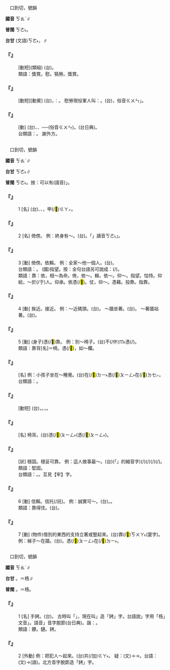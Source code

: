 
=={{ruby|犒|ㄎㄠˋ}}==

　口到切，號韻

'''國音''' <rt>ㄎㄠˋ</rt>∥

'''普閩''' <rt>ㄎㄜ˪</rt>。

'''台甘''' (文語)<rt>ㄎㄜ˪</rt>，{{ruby|犒|ㄎㄜ˪}}{{ruby|軍|ㄍㄨㄣ}}∥

    

==='''『{{ruby|犒|ㄎㄠˋ}}{{ruby|賞|ㄕㄤˇ}}』'''===
: [動短](類組) (台){{ruby|由|ㄧㄨˊ}}{{ruby|犒|ㄎㄜ˪}}{{ruby|軍|ㄍㄨㄣ}}{{ruby|轉|ㄗㄨㄢˋ}}{{ruby|指|ㄐㄧˋ}}{{ruby|一|ㄧㆵ}}{{ruby|般|ㄅㄨㆩ}}{{ruby|慰|ㄨㄧ˪}}{{ruby|勞|ㄌㄜˊ}}{{ruby|賞|ㄒㄧㆧˋ/ㄒㄧㆫˋ}}{{ruby|賜|ㄙㄨ˪}}。
:類語：獎賞。慰{{ruby|勞|ㄌㄠˋ}}。犒勞。獎賞。
:
    

==='''『{{ruby|犒|ㄎㄠˋ}}{{ruby|軍|ㄐㄩㄣ}}』'''===
: [動短][動賓] (台){{ruby|台|ㄉㄞˊ}}{{ruby|灣|ㄨㄢˊ}}{{ruby|用|ㄧㆲ˫}}{{ruby|飯|ㄅㆭ˫}}{{ruby|菜|ㄘㄞ˪}}{{ruby|祭|ㄗㆤ˪}}{{ruby|拜|ㄅㄞ˪}}{{ruby|天|ㄊㄧㄢ}}{{ruby|兵|ㄅㄧㄥ}}，{{ruby|叫|ㄍㄧㄜ˪}}：{{ruby|犒|ㄎㄜ˪}}{{ruby|軍|ㄍㄨㄣ}}。 慰勞現役軍人叫：{{ruby|勞|ㄌㄠˋ}}{{ruby|軍|ㄐㄩㄣ}}。(台){{ruby|勞|ㄌㄜ˫}}{{ruby|軍|ㄍㄨㄣ}}，俗音{{ruby|「|ㄌㄜˊ}}<rt>ㄍㄨㄣ</rt>」。
    

==='''『{{ruby|犒|ㄎㄠˋ}}』'''===
: [動] (台){{ruby|帶|ㄉㄨㄚ˪}}{{ruby|酒|ㄐㄧㄨˋ}}、{{ruby|食|ㄐㄧㄚㆷ ͘}}、{{ruby|財|ㄗㄞˊ}}{{ruby|物|ㆠㄨㆵ ͘}}{{ruby|慰|ㄨㄧ˪}}{{ruby|問|ㆠㄨㄣ˫}}{{ruby|軍|ㄍㄨㄣ}}{{ruby|士|ㄙㄨ˫}}──{{ruby|勞|ㄌㄜ˫}}{{ruby|軍|ㄍㄨㄣ}}(俗音{{ruby|：|ㄌㄜˊ}}<rt>ㄍㄨㄣ</rt>)。{{ruby|台|ㄉㄞˊ}}{{ruby|語|ㆣㄨˋ/ㆣㄧˋ}}{{ruby|民|ㆠㄧㄣˊ}}{{ruby|間|ㄍㄢ}}{{ruby|丌|ㆤ}}{{ruby|犒|ㄎㄜ˪}}{{ruby|軍|ㄍㄨㄣ}}{{ruby|指|ㄐㄧˋ}}{{ruby|祭|ㄗㆤ˪}}{{ruby|天|ㄊㄧㄢ}}{{ruby|兵|ㄅㄧㄥ}}{{ruby|軍|ㄍㄨㄣ}}{{ruby|將|ㄐㄧㆲ˪}}(台日典)。
:台類語：{{ruby|謝|ㄒㄧㄚ˫}}{{ruby|冊|ㄘㆤㆷ}}{{ruby|仔|ㄚ}}。 謝外方。
:
    

=={{ruby|靠|ㄎㄠˋ}}==

　口到切，號韻

'''國音''' <rt>ㄎㄠˋ</rt>∥

'''台甘''' <rt>ㄎㄜ˪</rt>∥

'''普閩''' <rt>ㄎㄜ˪</rt>。按：可以有(語音){{ruby|「|ㄎㄨㄚ˪}}」。

    

==='''『{{ruby|靠|ㄎㄠˋ}}』'''===
:1  [名] (台){{ruby|古|ㄍㆦˋ}}{{ruby|劇|ㄍㄧㆦㆶ ͘}}、{{ruby|戲|ㄏㄧ˪}}{{ruby|裝|ㄗㆲ}}、{{ruby|戲|ㄏㄧ˪}}{{ruby|棚|ㄅㆥˊ}}{{ruby|頂|ㄉㄧㄥˋ}}，{{ruby|武|ㆠㄨˋ}}{{ruby|生|ㄒㄧㄥ}}{{ruby|披|ㄆㄧ}}{{ruby|丌|ㆤ}}{{ruby|戰|ㄐㄧㄢ˪}}甲(/<mark>&#xffcae;</mark>)<rt>ㄍㄚㆷ</rt>。
    

==='''『{{ruby|靠|ㄎㄠˋ}}』'''===
:2  [名] 倚傍。 例：終身有～。(台){{ruby|一|ㄐㄧㆵ ͘}}{{ruby|世|ㄒㄧ˪}}{{ruby|人|ㄌㄤˊ}}{{ruby|有|ㄨ˫}}{{ruby|倚|ㄨㄚˋ}}{{ruby|靠|ㄎㄜ˪}}。「{{ruby|倚|ㄨㄚˋ}}{{ruby|靠|ㄎㄜ˪}}」讀音{{ruby|「|ㄧˋ}}<rt>ㄎㄜ˪</rt>」。
    

==='''『{{ruby|靠|ㄎㄠˋ}}』'''===
:3  [動] 倚傍。依賴。 例：全家～他一個人。(台){{ruby|歸|ㄍㄨㄧ}}{{ruby|家|ㄍㆤ}}{{ruby|攏|ㄌㆲˋ}}{{ruby|靠|ㄎㄜ˪}}{{ruby|伊|ㄧ}}{{ruby|一|ㄐㄧㆵ ͘}}{{ruby|個|ㆤˊ}}{{ruby|人|ㄌㄤˊ}}。
:台類語：{{ruby|瞈|ㆭ˪}}。 (國)指望。按：全句台語另可說成：{{ruby|歸|ㄍㄨㄧ}}{{ruby|家|ㄍㆤ}}{{ruby|伙|ㄏㄨㆤˋ}}{{ruby|仔|ㄚ}}{{ruby|攏|ㄌㆲˋ}}(/{{ruby|總|ㄗㆲˋ}}){{ruby|<mark>&#xffa49;</mark>|ㆠㆤㆷ/ㆠㄨㆤㆷ}}{{ruby|倚|ㄨㄚˋ}}{{ruby|靠|ㄎㄜ˪}}{{ruby|伊|ㄧ}}{{ruby|一|ㄐㄧㆵ ͘}}{{ruby|枝|ㄍㄧ}}{{ruby|手|ㄑㄧㄨˋ}}。
:
:類語：靠：依，相～為命。倚，依～。賴，依～。仰～。指望。怙恃。仰給，～於(/于)人。仰承。依憑(/<mark>&#xffade;</mark>)。仗，仰～。憑藉。投靠。指靠。
:
    

==='''『{{ruby|靠|ㄎㄠˋ}}』'''===
:4  [動] 挨近。接近。 例：～近碼頭。(台){{ruby|靠|ㄎㄜ˪}}{{ruby|倚|ㄨㄚˋ}}{{ruby|港|ㄍㄤˋ}}{{ruby|岸|ㄏㄨㆩ˫}}。 ～牆坐著。(台){{ruby|坐|ㄗㄜ˫/ㄗㆤ˫}}{{ruby|倚|ㄨㄚˋ}}{{ruby|壁|ㄅㄧㄚㆷ}}。 ～著牆站著。(台){{ruby|企|ㄎㄧㄚ˫}}{{ruby|倚|ㄨㄚˋ}}{{ruby|壁|ㄅㄧㄚㆷ}}{{ruby|邊|ㄅㆪ}}。
    

==='''『{{ruby|靠|ㄎㄠˋ}}』'''===
:5  [動] (身子)憑(/<mark>&#xffade;</mark>)靠。 例：別～椅子。(台)不(/伓)<rt>ㆬ˫</rt>{{ruby|通|ㄊㄤ}}憑(/{{ruby|<mark>&#xffade;</mark>|ㄆㄧㄥ˫}}){{ruby|站|ㄉㆰ˪/ㄉㄧㆰ˪}}{{ruby|椅|ㄧˋ}}{{ruby|仔|ㄚ}}。
:類語：靠背[名]＝椅{{ruby|背|·ㄅㄟˋ}}。憑(/<mark>&#xffade;</mark>)，如～欄。
:
    

==='''『{{ruby|靠|ㄎㄠˋ}}{{ruby|背|ㄅㄟˋ}}{{ruby|椅|ㄧˇ}}』'''===
: [名] 例：小孩子坐在～睡覺。(台){{ruby|細|ㄙㄨㆤ˪/ㄙㆤ˪}}{{ruby|漢|ㄏㄢ˪}}{{ruby|<mark>&#xffb51;</mark>|ㆣㄧㄣˋ}}{{ruby|仔|ㄚ}}{{ruby|坐|ㄗㄜ˫/ㄗㆤ˫}}在(/<mark>&#xf9853;</mark>)<rt>ㄉㄧ˫</rt>{{ruby|有|ㄨ˫}}{{ruby|椅|ㄧˋ}}憑(/<mark>&#xffade;</mark>)<rt>ㄆㄧㄥ˫</rt>{{ruby|丌|ㆤ}}{{ruby|椅|ㄧˋ}}{{ruby|仔|ㄚ}}在(/<mark>&#xf9549;</mark>)<rt>ㄉㆤㆷ</rt>{{ruby|睏|ㄎㄨㄣ˪}}。
:台類語：{{ruby|<mark>&#xf97a3;</mark>|ㄊㆤ}}{{ruby|椅|ㄧˋ}}。
:
    

==='''『{{ruby|靠|ㄎㄠˋ}}{{ruby|不|ㄅㄨˊ}}{{ruby|→|ㄅㄨˋ}}{{ruby|住|ㄓㄨˋ}}』'''===
: [動短] (台){{ruby|靠|ㄎㄜ˪}}{{ruby|<mark>&#xffa45;</mark>|ㆠㆤ˫/ㆠㄨㆤ˫}}{{ruby|住|ㄉㄧㄠˊ}}，{{ruby|<mark>&#xffa45;</mark>|ㆠㆤ˫/ㆠㄨㆤ˫}}{{ruby|靠|ㄎㄜ˪}}{{ruby|得|ㄉㄧㆵ}}。{{ruby|所|ㄙㆦˋ}}{{ruby|講|ㄍㆲˋ}}{{ruby|合|ㄍㄚㆴ}}{{ruby|所|ㄙㆦˋ}}{{ruby|做|ㄗㄨㆤ˪/ㄗㄜ˪}}{{ruby|無|ㆠㄜˊ}}{{ruby|一|ㄧㆵ}}{{ruby|致|ㄉㄧ˪}}，{{ruby|<mark>&#xffa45;</mark>|ㆠㆤ˫/ㆠㄨㆤ˫}}{{ruby|按|ㄢ˪}}{{ruby|算|ㄙㆭ˪}}{{ruby|得|ㄉㄧㆵ}}。
    

==='''『{{ruby|靠|ㄎㄠˋ}}{{ruby|背|·ㄅㄟˋ}}』'''===
: [名] 椅背。(台){{ruby|椅|ㄧˋ}}憑(/<mark>&#xffade;</mark>)<rt>ㄆㄧㄥ˫</rt>({{ruby|通|ㄊㄤ}}憑(/<mark>&#xffade;</mark>)<rt>ㄆㄧㄥ˫</rt>{{ruby|骹|ㄎㄚ}}{{ruby|脊|ㄐㄧㄚㆷ}}{{ruby|丌|ㆤ}}{{ruby|所|ㄙㆦˋ}}{{ruby|在|ㄗㄞ˫}})。
    

==='''『{{ruby|牢|ㄌㄠˊ}}{{ruby|靠|ㄎㄠˋ}}』'''===
: [狀] 穩固。穩妥可靠。 例：這人做事最～。(台){{ruby|<mark>&#xffb50;</mark>|ㄐㄧㆵ}}(「{{ruby|此|ㄐㄧˋ}}{{ruby|一|ㄐㄧㆵ ͘}}」的縮音字)(/{{ruby|此|ㄐㄧㆵ}}){{ruby|個|ㆤˊ}}{{ruby|人|ㄌㄤˊ}}{{ruby|做|ㄗㄨㆤ˪/ㄗㄜ˪}}{{ruby|載|ㄉㄞ˫}}(/{{ruby|戴|ㄉㄞ˪}}){{ruby|事|ㄐㄧ˪}}(/{{ruby|事|ㄉㄞ˫}}{{ruby|情|ㄐㄧ˪}}){{ruby|上|ㄒㄧㆲ˫}}{{ruby|穩|ㄨㄣˋ}}{{ruby|當|ㄉㄤ˪}}(/{{ruby|妥|ㄊㄜ˪}}{{ruby|當|ㄉㆲ˪}}){{ruby|會|ㄨㆤ˫/ㆤ˫}}{{ruby|信|ㄒㄧㄣ˪}}{{ruby|任|ㄌㄧㆬ˫/ㆢㄧㆬ˫}}{{ruby|得|ㄉㄧㆵ}}。
:類語：堅固。
:
:台類語：{{ruby|堅|ㄍㄧㄢ}}{{ruby|固|ㄍㆦ˪}}。{{ruby|硬|ㄉㄧㄥ˫}}{{ruby|篤|ㄉㄠㆷ}}。互見【牢】字。
:
    

==='''『{{ruby|靠|ㄎㄠˋ}}』'''===
:6  [動] 信賴。信托(/託)。 例：誠實可～。(台){{ruby|老|ㄌㄠ˪}}{{ruby|實|ㄒㄧㆵ ͘}}{{ruby|會|ㄨㆤ˫/ㆤ˫}}{{ruby|靠|ㄎㄜ˪}}{{ruby|得|ㄉㄧㆵ}}。{{ruby|會|ㄨㆤ˫/ㆤ˫}}{{ruby|信|ㄒㄧㄣ˪}}{{ruby|用|ㄧㆲ˫}}{{ruby|得|ㄉㄧㆵ}}。
:類語：靠得住。(台){{ruby|會|ㆤ˫/ㄨㆤ˫}}{{ruby|靠|ㄎㄜ˪}}{{ruby|得|ㄉㄧㆵ}}。
:
    

==='''『{{ruby|靠|ㄎㄠˋ}}』'''===
:7  [動] (物件)借別的東西的支持立著或豎起來。(台)靠(/<mark>&#xf99a5;</mark>)<rt>ㄎㄨㄚ˪</rt>(廈字){{ruby|靠|ㄎㄨㆤ˪}}。 例：梯子～在牆{{ruby|上|·ㄕㄤˋ}}。(台){{ruby|樓|ㄌㄠˊ}}{{ruby|梯|ㄊㄨㄧ}}。憑(/<mark>&#xffade;</mark>)<rt>ㄆㄧㄥ˫</rt>在(/<mark>&#xf9853;</mark>)<rt>ㄉㄧ˫</rt>{{ruby|壁|ㄅㄧㄚㆷ}}{{ruby|頂|ㄉㄧㄥˋ}}。
    

=={{ruby|銬|ㄎㄠˋ}}==

　口到切，號韻

'''國音''' <rt>ㄎㄠˋ</rt>∥

'''台甘''' {{ruby|(文)|ㄎㄜ˪}}。{{ruby|(語)|ㄎㄠ˪}}＝梏∥

'''普閩''' {{ruby|(文)|ㄎㄜ˪}}。{{ruby|(語)|ㄎㄠ˪}}＝梏。

    

==='''『{{ruby|銬|ㄎㄠˋ}}』'''===
:1  [名] 手銬。(台){{ruby|手|ㄑㄧㄨˋ}}{{ruby|梏|ㄎㄠ˪}}。 古時叫「{{ruby|梏|ㄍㄨˋ}}」，現在叫{{ruby|「|ㄎㄠˋ}}」造「銬」字。台語說{{ruby|「|ㄎㄠ˪}}」字用「梏」文音{{ruby|「|ㄎㆦㆶ}}」。語音{{ruby|「|ㄎㄠ˪}}」音字脫節(台日典)。諧：{{ruby|扣|ㄎㄠ˪}}。
:類語：鐐。鏈。銬。
:
    

==='''『{{ruby|銬|ㄎㄠˋ}}』'''===
:2  [外動] 例：把犯人～起來。(台){{ruby|犯|ㄏㄨㄢ˫}}{{ruby|人|ㄌㄤˊ}}共(/加)<rt>ㄍㄚ˫</rt>{{ruby|扣|ㄎㄠ˪}}{{ruby|起|·ㄎㄧˋ}}{{ruby|來|·ㄌㄞˊ}}。 疑：{{ruby|梏|ㄍㄨˋ}}(文)→{{ruby|扣|ㄎㄡˋ}}→{{ruby|銬|ㄎㄠˋ}}。台語：{{ruby|梏|ㄎㆦㆶ}}(文)→{{ruby|梏|ㄎㄠ˪}}(語)。北方音字脫節造「銬」字。
    
